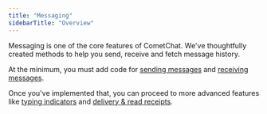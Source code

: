 ```yaml
---
title: "Messaging"
sidebarTitle: "Overview"
---
```




Messaging is one of the core features of CometChat. We've thoughtfully created methods to help you send, receive and fetch message history.

At the minimum, you must add code for [sending messages](/sdk/ios/2.0/send-a-message) and [receiving messages](/sdk/ios/2.0/receive-a-message).

Once you've implemented that, you can proceed to more advanced features like [typing indicators](/sdk/ios/2.0/typing-indicators) and [delivery & read receipts](/sdk/ios/2.0/delivery-read-receipts).
